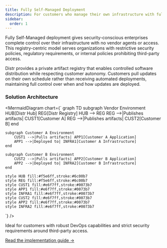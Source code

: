 ```yaml
---
title: Fully Self-Managed Deployment
description: For customers who manage their own infrastructure with full control and minimal vendor access
sidebar:
  order: 1
---
```



Fully Self-Managed deployment gives security-conscious enterprises complete control over their infrastructure with no vendor agents or access. This registry-centric model serves organizations with restrictive security policies, regulatory requirements, or internal policies prohibiting third-party access.

Distr provides a private artifact registry that enables controlled software distribution while respecting customer autonomy. Customers pull updates on their own schedule rather than receiving automated deployments, maintaining full control over when and how updates are deployed.

### Solution Architecture

<MermaidDiagram 
  chart={`
graph TD
    subgraph Vendor Environment
        HUB[Distr Hub]
        REG[Distr Registry]
        HUB --> REG
        REG -->|Publishes artifacts| CUST1[Customer A]
        REG -->|Publishes artifacts| CUST2[Customer B]
    end

    subgraph Customer A Environment
        CUST1 -->|Pulls artifacts| APP1[Customer A Application]
        APP1 -->|Deployed to| INFRA1[Customer A Infrastructure]
    end

    subgraph Customer B Environment
        CUST2 -->|Pulls artifacts| APP2[Customer B Application]
        APP2 -->|Deployed to| INFRA2[Customer B Infrastructure]
    end

    style HUB fill:#f5e6ff,stroke:#6c00b7
    style REG fill:#f5e6ff,stroke:#6c00b7
    style CUST1 fill:#e6f7ff,stroke:#0073b7
    style APP1 fill:#e6f7ff,stroke:#0073b7
    style INFRA1 fill:#e6f7ff,stroke:#0073b7
    style CUST2 fill:#e6f7ff,stroke:#0073b7
    style APP2 fill:#e6f7ff,stroke:#0073b7
    style INFRA2 fill:#e6f7ff,stroke:#0073b7
`}
/>

<Aside type="tip">
  Ideal for customers with robust DevOps capabilities and strict security requirements around third-party access.
</Aside>

[Read the implementation guide →](/docs/guides/implementation/fully-self-managed-deployment-guide) 
